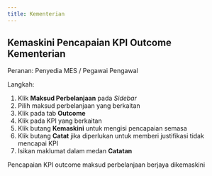 ```yaml
---
title: Kementerian
---
```

## Kemaskini Pencapaian KPI Outcome Kementerian

Peranan: Penyedia MES / Pegawai Pengawal

Langkah:
1. Klik **Maksud Perbelanjaan** pada *Sidebar*
2. Pilih maksud perbelanjaan yang berkaitan
3. Klik pada tab **Outcome**
4. Klik pada KPI yang berkaitan
5. Klik butang **Kemaskini** untuk mengisi pencapaian semasa
6. Klik butang **Catat** jika diperlukan untuk memberi justifikasi tidak mencapai KPI
7. Isikan maklumat dalam medan **Catatan** 

<Callout title="Outcome">
Pencapaian KPI outcome maksud perbelanjaan berjaya dikemaskini
</Callout>